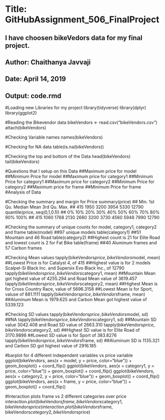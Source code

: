 # Title: GitHubAssignment_506_FinalProject #
## I have choosen bikeVedors data for my final project. ##
## Author: Chaithanya Javvaji ##
## Date: April 14, 2019 ##
## Output: code.rmd ##
#Loading new Libraries for my project
library(tidyverse)
library(dplyr)
library(ggplot2)

#Reading the Bikevendor data
bikeVendors <- read.csv("bikeVendors.csv")
attach(bikeVendors)

#Checking Variable names
names(bikeVendors)

#Checking for NA data
table(is.na(bikeVendors))

#Checking the top and bottom of the Data
head(bikeVendors)
tail(bikeVendors)

#Questions that I setup on this Data
##Maximum price for model
##Minimum Price for model
##Maximum price for category1
##Minimum Price for category1
##Maximum price for category2
##Minimum Price for category2
##Maximum price for frame
##Minimum Price for frame
#Analysis of Data

#Checking the summary and margin for Price 
summary(price)
##   Min. 1st Qu.  Median    Mean 3rd Qu.    Max. 
##   415    1950    3200    3954    5330   12790 
quantile(price, seq(0,1,0.1))
##    0%   10%   20%   30%   40%   50%   60%   70%   80%   90%  100% 
##   415  1060  1768  2130  2660  3200  3730  4560  5948  7990 12790 

#Checking the summary of unique counts for model, category1, category2 and frame
table(model)
##97 unique models
table(category1)
##51 Mountain and 46 Road 
table(category2)
##Highest count is 21 for Elite Road and lowest count is 2 for Fat Bike
table(frame)
##40 Aluminum frames and 57 Carbon frames

#Checking Mean values
tapply(bikeVendors$price, bikeVendors$model, mean)
##Lowest Price is for Catalyst 4, of 415
##Highest value is for 2 models Scalpel-Si Black Inc. and Supersix Evo Black Inc., of 12790
tapply(bikeVendors$price, bikeVendors$category1, mean)
##Mountain Mean got highest value of 4255.294 and Road Mean value of 3619.457
tapply(bikeVendors$price, bikeVendors$category2, mean)
##Highest Mean is for Cross Country Race, value of 5696.3158 
##Lowest Mean is for Sport, valuse of 881.1111 
tapply(bikeVendors$price, bikeVendors$frame, mean)
##Aluminum Mean is 1979.625 and Carbon Mean got highest value of 5339.123 

#Checking SD values
tapply(bikeVendors$price, bikeVendors$model, sd)
##NA
tapply(bikeVendors$price, bikeVendors$category1, sd)
##Mountain SD value 3042.408 and Road SD value of 2663.310
tapply(bikeVendors$price, bikeVendors$category2, sd)
##Highest SD value is for Elite Road of 3170.9898 
##Lowest SD value is for Sport of 383.8276 
tapply(bikeVendors$price, bikeVendors$frame, sd)
##Aluminum SD is 1135.321 and Carbon SD got highest value of 2916.185 

#barplot for 4 different independent variables vs price variable
ggplot(bikeVendors, aes(x = model, y = price, color="blue")) + geom_boxplot() + coord_flip()
ggplot(bikeVendors, aes(x = category1, y = price, color="blue")) + geom_boxplot() + coord_flip()
ggplot(bikeVendors, aes(x = category2, y = price, color="blue")) + geom_boxplot() + coord_flip()
ggplot(bikeVendors, aes(x = frame, y = price, color="blue")) + geom_boxplot() + coord_flip()  

#Interaction plots frame vs 2 different categories over price 
interaction.plot(bikeVendors$frame, bikeVendors$category1, bikeVendors$price)
interaction.plot(bikeVendors$frame, bikeVendors$category2, bikeVendors$price)
